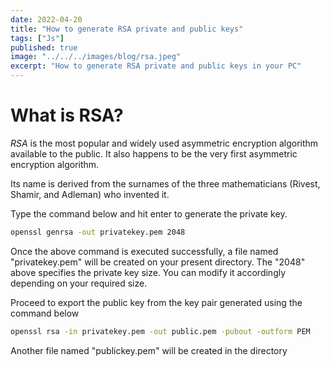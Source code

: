 ```yaml
---
date: 2022-04-20
title: "How to generate RSA private and public keys"
tags: ["Js"]
published: true
image: "../../../images/blog/rsa.jpeg"
excerpt: "How to generate RSA private and public keys in your PC"
---
```


# What is RSA?

_RSA_ is the most popular and widely used asymmetric encryption algorithm available to the public. It also happens to be the very first asymmetric encryption algorithm.

Its name is derived from the surnames of the three mathematicians (Rivest, Shamir, and Adleman) who invented it.

Type the command below and hit enter to generate the private key.

```bash
openssl genrsa -out privatekey.pem 2048
```

Once the above command is executed successfully, a file named "privatekey.pem" will be created on your present directory. The "2048" above specifies the private key size. You can modify it accordingly depending on your required size.

Proceed to export the public key from the key pair generated using the command below

```bash
openssl rsa -in privatekey.pem -out public.pem -pubout -outform PEM
```

Another file named "publickey.pem" will be created in the directory
